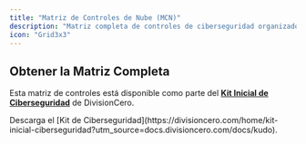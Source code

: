 ```yaml
---
title: "Matriz de Controles de Nube (MCN)"
description: "Matriz completa de controles de ciberseguridad organizados por dominios Kudo"
icon: "Grid3x3"
---
```


## Obtener la Matriz Completa

Esta matriz de controles está disponible como parte del [**Kit Inicial de Ciberseguridad**](https://divisioncero.com/home/kit-inicial-ciberseguridad?utm_source=docs.divisioncero.com/docs/kudo) de DivisionCero.


<Callout title="Quieres aprender más?">
  Descarga el [Kit de Ciberseguridad](https://divisioncero.com/home/kit-inicial-ciberseguridad?utm_source=docs.divisioncero.com/docs/kudo).
</Callout>